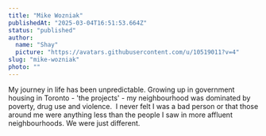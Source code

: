 ```yaml
---
title: "Mike Wozniak"
publishedAt: "2025-03-04T16:51:53.664Z"
status: "published"
author:
  name: "Shay"
  picture: "https://avatars.githubusercontent.com/u/10519011?v=4"
slug: "mike-wozniak"
photo: ""
---
```


My journey in life has been unpredictable. Growing up in government housing in Toronto - 'the projects' - my neighbourhood was dominated by poverty, drug use and violence.  I never felt I was a bad person or that those around me were anything less than the people I saw in more affluent neighbourhoods. We were just different.